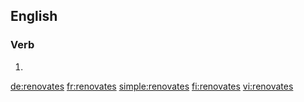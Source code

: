 ==English==

===Verb===
{{head|en}}

# {{en-third-person singular of|renovate}}

[[de:renovates]]
[[fr:renovates]]
[[simple:renovates]]
[[fi:renovates]]
[[vi:renovates]]